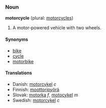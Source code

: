 ===Noun===
'''motorcycle''' (plural: [[motorcycles]])

# A motor-powered vehicle with two wheels.

====Synonyms====
*[[bike]]
*[[cycle]]
*[[motorbike]]

====Translations====
*Danish: [[motorcykel]] ''c''
*Finnish: [[moottoripyörä]]
*Slovak: [[motorka#Slovak|motorka]] ''f'', [[motocykel#Slovak|motocykel]] ''m''
*Swedish: [[motorcykel]] ''c''